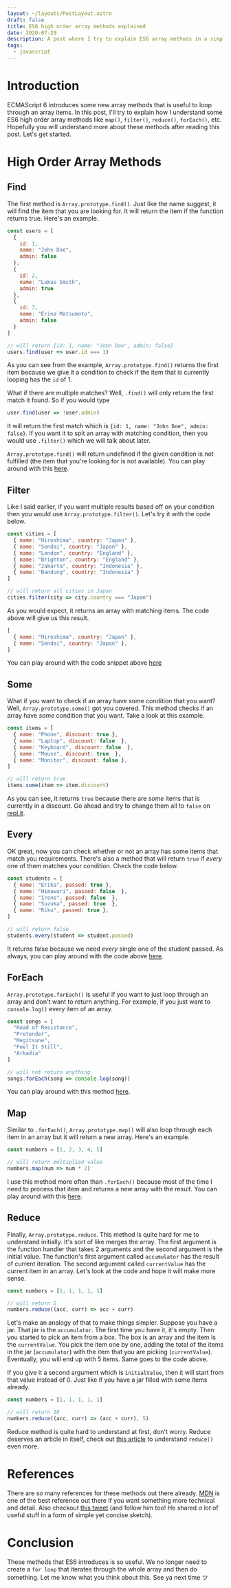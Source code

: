 ```yaml
---
layout: ~/layouts/PostLayout.astro
draft: false
title: ES6 high order array methods explained
date: 2020-07-29
description: A post where I try to explain ES6 array methods in a simplest way possible that I could think of.
tags:
  - javascript
---
```


# Introduction
ECMAScript 6 introduces some new array methods that is useful to loop through an array items. In this post, I'll try to explain how I understand some ES6 high order array methods like `map()`, `filter()`, `reduce()`, `forEach()`, etc. Hopefully you will understand more about these methods after reading this post. Let's get started.

# High Order Array Methods
## Find
The first method is `Array.prototype.find()`. Just like the name suggest, it will find the item that you are looking for. It will return the item if the function returns true. Here's an example.

```javascript
const users = [
  {
    id: 1,
    name: "John Doe",
    admin: false
  },
  {
    id: 2,
    name: "Lukas Smith",
    admin: true
  },
  {
    id: 3,
    name: "Erina Matsumoto",
    admin: false
  }
]

// will return {id: 1, name: "John Doe", admin: false}
users.find(user => user.id === 1)
```

As you can see from the example, `Array.prototype.find()` returns the first item because we give it a condition to check if the item that is currently looping has the `id` of 1.

What if there are multiple matches? Well, `.find()` will only return the first match it found. So if you would type

```javascript
user.find(user => !user.admin)
```

It will return the first match which is `{id: 1, name: "John Doe", admin: false}`. If you want it to spit an array with matching condition, then you would use `.filter()` which we will talk about later.

`Array.prototype.find()` will return undefined if the given condition is not fulfilled (the item that you're looking for is not available). You can play around with this [here](https://repl.it/@elianiva/find-method).

## Filter
Like I said earlier, if you want multiple results based off on your condition then you would use `Array.prototype.filter()`. Let's try it with the code below.

```javascript
const cities = [
  { name: "Hiroshima", country: "Japan" },
  { name: "Sendai", country: "Japan" },
  { name: "London", country: "England" },
  { name: "Brighton", country: "England" },
  { name: "Jakarta", country: "Indonesia" },
  { name: "Bandung", country: "Indonesia" }
]

// will return all cities in Japan
cities.filter(city => city.country === "Japan")
```

As you would expect, it returns an array with matching items. The code above will give us this result.

```javascript
[
  { name: "Hiroshima", country: "Japan" },
  { name: "Sendai", country: "Japan" },
]
```

You can play around with the code snippet above [here](https://repl.it/@elianiva/filter-method)

## Some
What if you want to check if an array have some condition that you want? Well, `Array.prototype.some()` got you covered. This method checks if an array have _some_ condition that you want. Take a look at this example.

```javascript
const items = [
  { name: "Phone", discount: true },
  { name: "Laptop", discount: false  },
  { name: "Keyboard", discount: false  },
  { name: "Mouse", discount: true  },
  { name: "Monitor", discount: false },
]

// will return true
items.some(item => item.discount)
```

As you can see, it returns `true` because there are _some_ items that is currently in a discount. Go ahead and try to change them all to `false` on [repl.it](https://repl.it/@elianiva/some-method).

## Every
OK great, now you can check whether or not an array has some items that match you requirements. There's also a method that will return `true` if _every_ one of them matches your condition. Check the code below.

```javascript
const students = [
  { name: "Erika", passed: true },
  { name: "Himawari", passed: false  },
  { name: "Irene", passed: false  },
  { name: "Suzuka", passed: true  },
  { name: "Riku", passed: true },
]

// will return false
students.every(student => student.passed)
```

It returns false because we need _every_ single one of the student passed. As always, you can play around with the code above [here](https://repl.it/@elianiva/every-method).

## ForEach
`Array.prototype.forEach()` is useful if you want to just loop through an array and don't want to return anything. For example, if you just want to `console.log()` every item of an array.

```javascript
const songs = [
  "Road of Resistance",
  "Pretender",
  "Megitsune",
  "Feel It Still",
  "Arkadia"
]

// will not return anything
songs.forEach(song => console.log(song))
```

You can play around with this method [here](https://repl.it/@elianiva/foreach-method).

## Map
Similar to `.forEach()`, `Array.prototype.map()` will also loop through each item in an array but it will return a new array. Here's an example.

```javascript
const numbers = [1, 2, 3, 4, 5]

// will return multiplied value
numbers.map(num => num * 2)
```

I use this method more often than `.forEach()` because most of the time I need to process that item and returns a new array with the result. You can play around with this [here](https://repl.it/@elianiva/map-method).

## Reduce
Finally, `Array.prototype.reduce`. This method is quite hard for me to understand initially. It's sort of like merges the array. The first argument is the function handler that takes 2 arguments and the second argument is the initial value. The function's first argument called `accumulator` has the result of current iteration. The second argument called `currentValue` has the current item in an array. Let's look at the code and hope it will make more sense.

```javascript
const numbers = [1, 1, 1, 1, 1]

// will return 5
numbers.reduce((acc, curr) => acc + curr)
```

Let's make an analogy of that to make things simpler. Suppose you have a jar. That jar is the `accumulator`. The first time you have it, it's empty. Then you started to pick an item from a box. The box is an array and the item is the `currentValue`. You pick the item one by one, adding the total of the items in the jar (`accumulator`) with the item that you are picking (`currentValue`). Eventually, you will end up with 5 items. Same goes to the code above.

If you give it a second argument which is `initialValue`, then it will start from that value instead of 0. Just like if you have a jar filled with some items already.

```javascript
const numbers = [1, 1, 1, 1, 1]

// will return 10
numbers.reduce((acc, curr) => (acc + curr), 5)
```

Reduce method is quite hard to understand at first, don't worry. Reduce deserves an article in itself, check out [this article](https://alligator.io/js/finally-understand-reduce/) to understand `reduce()` even more.

# References
There are so many references for these methods out there already. [MDN](https://developer.mozilla.org/en-US/docs/Web/JavaScript/Reference/Global_Objects/Array) is one of the best reference out there if you want something more technical and detail. Also checkout [this tweet](https://twitter.com/profulsadangi/status/1288053880010334208) (and follow him too! He shared _a lot_ of useful stuff in a form of simple yet concise sketch).

# Conclusion
These methods that ES6 introduces is so useful. We no longer need to create a `for loop` that iterates through the whole array and then do something. Let me know what you think about this. See ya next time ツ
